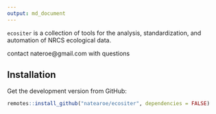 ```yaml
---
output: md_document 
---
```


`ecositer` is a collection of tools for the analysis, standardization, and automation of NRCS ecological data.

contact nateroe@gmail.com with questions

## Installation

Get the development version from GitHub:

```r
remotes::install_github("natearoe/ecositer", dependencies = FALSE)
```

